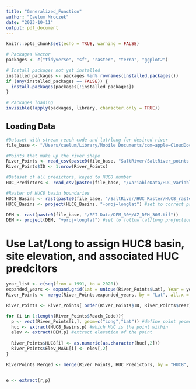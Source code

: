 ```yaml
---
title: "Generalized_Function"
author: "Caelum Mroczek"
date: "2023-10-11"
output: pdf_document
---
```


```r
knitr::opts_chunk$set(echo = TRUE, warning = FALSE)

# Packages Vector
packages <- c("tidyverse", "sf", "raster", "terra", "ggplot2")

# Install packages not yet installed
installed_packages <- packages %in% rownames(installed.packages())
if (any(installed_packages == FALSE)) {
  install.packages(packages[!installed_packages])
}

# Packages loading
invisible(lapply(packages, library, character.only = TRUE))
```


## Loading Data
```r
#Dataset with stream reach code and lat/long for desired river
file_base <- "/Users/caelum/Library/Mobile Documents/com~apple~CloudDocs/NAU/Research/AZBFI_Manuscript/"

#Points that make up the river shape
River_Points <- read_csv(paste0(file_base, "SaltRiver/SaltRiver_points.csv"))
River_Points$ID <- 1:nrow(River_Points)

#Dataset of all predictors, keyed to HUC8 number
HUC_Predictors <- read_csv(paste0(file_base, "/VariableData/HUC_Variables/HUC_Dataset.csv"))

#Raster of HUC8 basin boundaries
HUC8_Basins <- rast(paste0(file_base, "/SaltRiver/HUC_Raster/HUC8_raster.tif")) #all of the various files for the raster need to be in the file
HUC8_Basins <- project(HUC8_Basins, "+proj=longlat") #set to correct projection

DEM <- rast(paste0(file_base, "/BFI-Data/DEM_30M/AZ_DEM_30M.tif"))
DEM <- project(DEM, "+proj=longlat") #set to follow lat/long projection
```


# Use Lat/Long to assign HUC8 basin, site elevation, and associated HUC predcitors 
```r
year_list <- c(seq(from = 1991, to = 2020))
expanded_years <- expand.grid(Lat = unique(River_Points$Lat), Year = year_list)
River_Points <- merge(River_Points,expanded_years, by = "Lat", all.x = TRUE)

River_Points <- River_Points[ order(River_Points$ID, River_Points$Year),]

for (i in 1:length(River_Points$Reach_Code)){
  p <- vect(River_Points[i,], geom=c("Long","Lat")) #define point geometry by lat/long
  huc <- extract(HUC8_Basins,p) #which HUC is the point within
  elev <- extract(DEM,p) #extract elevation of the point
  
  River_Points$HUC8[i] <- as.numeric(as.character(huc[,2]))
  River_Points$Elev_MASL[i] <- elev[,2]
}

RiverPoints_Merged <- merge(River_Points, HUC_Predictors, by = "HUC8", all.x = TRUE)


e <- extract(r,p)

```

